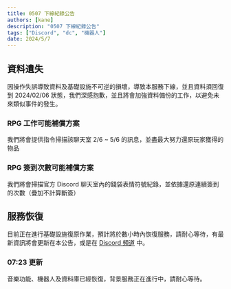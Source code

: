 ```yaml
---
title: 0507 下線紀錄公告
authors: [kane]
description: "0507 下線紀錄公告"
tags: ["Discord", "dc", "機器人"]
date: 2024/5/7
---
```


## 資料遺失

因操作失誤導致資料及基礎設施不可逆的損壞，導致本服務下線，並且資料須回復到 2024/02/06 狀態，我們深感抱歉，並且將會加強資料備份的工作，以避免未來類似事件的發生。

### RPG 工作可能補償方案

我們將會提供指令掃描該聊天室 2/6 ~ 5/6 的訊息，並盡最大努力還原玩家獲得的物品

### RPG 簽到次數可能補償方案

我們將會掃描官方 Discord 聊天室內的錢袋表情符號紀錄，並依據還原連續簽到的次數（疊加不計算斷簽）

## 服務恢復

目前正在進行基礎設施復原作業，預計將於數小時內恢復服務，請耐心等待，有最新資訊將會更新在本公告，或是在 [Discord 頻道](https://discord.gg/yeecord) 中。

### 07:23 更新

音樂功能、機器人及資料庫已經恢復，背景服務正在進行中，請耐心等待。

<Adsense />

